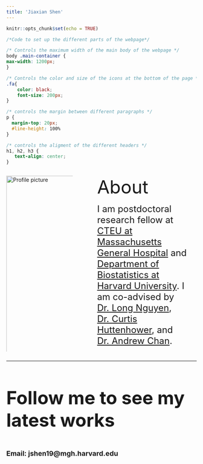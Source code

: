 ```yaml
---
title: 'Jiaxian Shen'
---
```


```r
knitr::opts_chunk$set(echo = TRUE)
```


```css
/*Code to set up the different parts of the webpage*/

/* Controls the maximum width of the main body of the webpage */
body .main-container {
max-width: 1200px;
}

/* Controls the color and size of the icons at the bottom of the page */
.fa{
    color: black;
    font-size: 200px;
}

/* controls the margin between different paragraphs */
p {
  margin-top: 20px;
  #line-height: 100%
}

/* controls the aligment of the different headers */
h1, h2, h3 {
   text-align: center;
}
```

<!---
Creates the first paragraph that is split into three seperate columns (one that is 40% and contains a picture)
-->
<p>
:::: {.columns}
::: {.column width="40%"}

<img 
    style="display: block; 
           margin-left: auto;
           margin-right: auto;
           width: 200%;"
    src="assets/photos/profile.JPG" 
    alt="Profile picture">
</img>


:::
::: {.column width="5%"}
<!---
Another column that is 5% wide and is blank to create spacing
-->
:::
::: {.column width="55%"}
<!---
Final column that contains the main text for the webpage
-->

<font size="20"> About </font>

<font size="5"> I am postdoctoral research fellow at [CTEU at Massachusetts General Hospital](https://www.mghcteu.org/) and  [Department of Biostatistics at Harvard University](https://www.hsph.harvard.edu/biostatistics/). I am co-advised by [Dr. Long Nguyen](https://scholar.google.com/citations?user=TPxUN8EAAAAJ&hl=en), [Dr. Curtis Huttenhower](https://huttenhower.sph.harvard.edu/home), and [Dr. Andrew Chan](https://researchers.mgh.harvard.edu/profile/239720/Andrew-Chan).


:::
::::

</p>
<!---
End of the main body of text and start of the webpage footer
-->


<hr />

<!---
Header of the footnote
-->
<h1>
  Follow me to see my latest works

<!---
Grab icons from https://fontawesome.com/
(Usage under MIT license)
-->

<!-- Add icon library -->

<link rel="stylesheet" href="https://cdnjs.cloudflare.com/ajax/libs/font-awesome/4.7.0/css/font-awesome.min.css">
<link rel="stylesheet" href="/path/to/folder/css/academicons.min.css"/>

<!-- Add font awesome icons -->

<!---
Add Icons of your choice... look at https://fontawesome.com/ for options that you might want to use

Currently they all link google.com so replace google.com with whatever you want to link to
-->
<p style="text-align: center;">
    <a href="https://www.linkedin.com/in/jiaxian-shen-91824a118/" class="fa fa-linkedin" style="font-size:50px;"></a>
    <a href="https://twitter.com/shen_jiaxian" class="fa fa-twitter" style="font-size:50px;"></a>
    <a href="https://scholar.google.com/citations?user=aysvAvoAAAAJ&hl=en" class="fa fa-google" style="font-size:50px;"></a>
    <a href="https://github.com/jxshen311/" class="fa fa-github" style="font-size:50px;"></a>
    
<!---
Add in photo of your email here... photos are preferable so they don't get web scrapped and you end up with a ton of spam...
-->  
<font size="4"> Email: jshen19@mgh.harvard.edu </font>
</p>
</h1>


